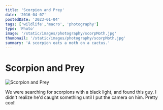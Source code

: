 ```yaml
---
title: 'Scorpion and Prey'
date: '2016-04-07'
postedDate: '2023-01-04'
tags: ['wildlife','macro', 'photography']
type: 'Photo'
image: '/static/images/photography/scorpMoth.jpg'
thumbnail: '/static/images/photography/scorpMoth.jpg'
summary: 'A scorpion eats a moth on a cactus.'
---
```


# Scorpion and Prey

![Scorpion and Prey](/static/images/photography/scorpMoth.jpg)

We were searching for scorpions with a black light, and found this guy. I didn't realize he'd caught something until I put the camera on him. Pretty cool!
